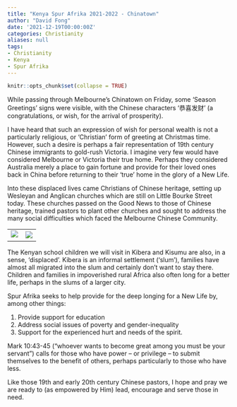 ```yaml
---
title: "Kenya Spur Afrika 2021-2022 - Chinatown"
author: "David Fong"
date: '2021-12-19T00:00:00Z'
categories: Christianity
aliases: null
tags:
- Christianity
- Kenya
- Spur Afrika
---
```


```r
knitr::opts_chunk$set(collapse = TRUE)
```

While passing through Melbourne’s Chinatown on Friday, some ‘Season Greetings’ signs were visible, with the Chinese characters ‘恭喜发财’ (a congratulations, or wish, for the arrival of prosperity).

I have heard that such an expression of wish for personal wealth is not a particularly religious, or ‘Christian’ form of greeting at Christmas time. However, such a desire is perhaps a fair representation of 19th century Chinese immigrants to gold-rush Victoria. I imagine very few would have considered Melbourne or Victoria their true home. Perhaps they considered Australia merely a place to gain fortune and provide for their loved ones back in China before returning to their ‘true’ home in the glory of a New Life.

Into these displaced lives came Christians of Chinese heritage, setting up Wesleyan and Anglican churches which are still on Little Bourke Street today. These churches passed on the Good News to those of Chinese heritage, trained pastors to plant other churches and sought to address the many social difficulties which faced the Melbourne Chinese Community.

|                                                    |                                                  |
| -------------------------------------------------- | ------------------------------------------------- |
| ![️](/images/20211219_Chinatown_Kenya_Church2.jpg)  | ![](/images/20211219_Chinatown_Kenya_Church1.jpg)  |

The Kenyan school children we will visit in Kibera and Kisumu are also, in a sense, ‘displaced’. Kibera is an informal settlement (‘slum’), families have almost all migrated into the slum and certainly don’t want to stay there. Children and families in impoverished rural Africa also often long for a better life, perhaps in the slums of a larger city.

Spur Afrika seeks to help provide for the deep longing for a New Life by, among other things:

1. Provide support for education
2. Address social issues of poverty and gender-inequality
3. Support for the experienced hurt and needs of the spirit.

Mark 10:43-45 (“whoever wants to become great among you must be your servant”) calls for those who have power – or privilege – to submit themselves to the benefit of others, perhaps particularly to those who have less.

Like those 19th and early 20th century Chinese pastors, I hope and pray we are ready to (as empowered by Him) lead, encourage and serve those in need.
